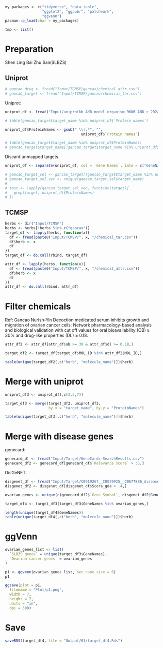 ```r
my_packages <- c("tidyverse", "data.table",
                 "ggplot2", "ggpubr", "patchwork",
                 "ggvenn")
pacman::p_load(char = my_packages)

tmp <- list()
```

# Preparation
Shen Ling Bai Zhu San(SLBZS)

## Uniprot
```r
# gancao_drug <- fread("Input/TCMSP/gancao/chemical_attr.csv")
# gancao_target <- fread("Input/TCMSP/gancao/chemical_tar.csv")
```

Uniprot:
```r
uniprot_df <- fread("Input/uniprotkb_AND_model_organism_9606_AND_r_2024_01_22.tsv.gz")

# table(gancao_target$target_name %in% uniprot_df$`Protein names`)
```

```r
uniprot_df$ProteinNames <- gsub(" \\(.*", "", 
                                   uniprot_df$`Protein names`)

# table(gancao_target$target_name %in% uniprot_df$ProteinNames)
# gancao_target$target_name[!gancao_target$target_name %in% uniprot_df$ProteinNames] %>% head()
```

Discard unmapped targets.

```r
uniprot_df <- separate(uniprot_df, col = `Gene Names`, into = c("GeneNames", "others"),sep = " ")
```


```r
# gancao_target_sel <- gancao_target[!gancao_target$target_name %in% uniprot_df$ProteinNames,] 
# gancao_target_sel_vec <- unique(gancao_target_sel$target_name)
# 
# test <- lapply(gancao_target_sel_vec, function(target){
#   grep(target, uniprot_df$ProteinNames)
# })
```

## TCMSP
```r
herbs <- dir("Input/TCMSP")
herbs <- herbs[!herbs %in% c("gancao")]
target_df <- lapply(herbs, function(x){
  df <- fread(paste0("Input/TCMSP/", x, "/chemical_tar.csv"))
  df$herb <- x
  df
})
target_df <- do.call(rbind, target_df)

attr_df <- lapply(herbs, function(x){
  df <- fread(paste0("Input/TCMSP/", x, "/chemical_attr.csv"))
  df$herb <- x
  df
})
attr_df <- do.call(rbind, attr_df)
```


# Filter chemicals
Ref: Gancao Nurish-Yin Decoction medicated serum inhibits growth and migration of ovarian cancer cells: Network pharmacology-based analysis and biological validation
with cut off values for oral bioavailability (OB) ≥ 30% and drug-like properties (DL) ≥ 0.18.

```r
attr_df2 <- attr_df[attr_df$ob >= 30 & attr_df$dl >= 0.18,]
```

```r
target_df2 <- target_df[target_df$MOL_ID %in% attr_df2$MOL_ID,]

table(unique(target_df2[,c("herb", "molecule_name")])$herb)
```

# Merge with uniprot
```r
uniprot_df3 <- uniprot_df[,c(3,5,7)]

target_df3 <- merge(target_df2, uniprot_df3, 
                    by.x = "target_name", by.y = "ProteinNames")
```

```r
table(unique(target_df3[,c("herb", "molecule_name")])$herb)
```

# Merge with disease genes
genecard:
```r
genecard_df <- fread("Input/Target/GeneCards-SearchResults.csv")
genecard_df2 <- genecard_df[genecard_df$`Relevance score` > 35,]
```

DisGeNET:
```r
disgenet_df <- fread("Input/Target/C0919267__C0029925__C0677886_disease_gda_evidences.tsv")
disgenet_df2 <- disgenet_df[disgenet_df$Score_gda > .4,]
```


```r
ovarian_genes <- unique(c(genecard_df2$`Gene Symbol`, disgenet_df2$Gene))

target_df4 <- target_df3[target_df3$GeneNames %in% ovarian_genes,]

length(unique(target_df4$GeneNames))
table(unique(target_df4[,c("herb", "molecule_name")])$herb)
```

# ggVenn
```r
ovarian_genes_list <- list(
  `SLBZS genes` = unique(target_df3$GeneNames),
  `Ovarian cancer genes` = ovarian_genes
)

p1 <- ggvenn(ovarian_genes_list, set_name_size = 6)
p1
```

```r
ggsave(plot = p1,
  filename = "Plot/p1.png",
  width = 7,             
  height = 7,           
  units = "in",         
  dpi = 300)
```

# Save
```r
saveRDS(target_df4, file = "Output/01/target_df4.Rds")
```

